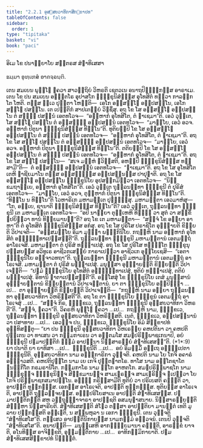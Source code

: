 ```yaml
---
title: "2.2.1 ອຸສ຺ສຍວາທິກາສິກ຺ຂາປທ"
tableOfContents: false
sidebar:
  order: 1
type: "tipitaka"
basket: "vi"
book: "paci"
---
```



<DynamicBreadcrumb />


<Paragraph number="2203" type="center" book="paci">
ອິເມ ໂຂ ປນາຍ຺ຍາໂຍ ສຕ຺ຕຣສ ສໍຆາທິເສສາ

  
ຘມ຺ມາ ອຸທ຺ເທສໍ ອາຄຈ຺ຉນ຺ຕິ.


</Paragraph>

<Division number="678" book="paci">

<Paragraph number="2204" book="paci">
ເຕນ ສມເຍນ ພຸທ຺ໂຘ ຠຄວາ ສາວຕ຺ຖິຍໍ ວິຫຣຕິ ເຊຕວເນ ອນາຖປິຓ຺ຑິກສ຺ສ ອາຣາເມ. ເຕນ ໂຂ ປນ ສມເຍນ ອຎ຺ຎຕໂຣ ອຸປາສໂກ ຠິກ຺ຂຸນິສໍຆສ຺ສ ອຸໂທສິຕໍ ທຕ຺ວາ ກາລງ຺ກໂຕ ໂຫຕິ. ຕສ຺ສ ທ຺ເວ ປຸຕ຺ຕາ ໂຫນ຺ຕິ—  ເອໂກ ອສ຺ສທ຺ໂຘ ອປ຺ປສນ຺ໂນ, ເອໂກ ສທ຺ໂຘ ປສນ຺ໂນ. ເຕ ເປຕ຺ຕິກໍ ສາປເຕຍ຺ຍໍ ວິຠຊິໍສຸ. ອຖ ໂຂ ໂສ ອສ຺ສທ຺ໂຘ ອປ຺ປສນ຺ໂນ ຕໍ ສທ຺ຘໍ ປສນ຺ນໍ ເອຕທໂວຈ—  “ອມ຺ຫາກໍ ອຸໂທສິໂຕ, ຕໍ ຠາເຊມາ”ຕິ. ເອວໍ ວຸຕ຺ເຕ, ໂສ ສທ຺ໂຘ ປສນ຺ໂນ ຕໍ ອສ຺ສທ຺ຘໍ ອປ຺ປສນ຺ນໍ ເອຕທໂວຈ—  “ມາຍ຺ໂຍ, ເອວໍ ອວຈ. ອມ຺ຫາກໍ ປິຕຸນາ ຠິກ຺ຂຸນິສໍຆສ຺ສ ທິນ຺ໂນ”ຕິ. ທຸຕິຍມ຺ປິ ໂຂ ໂສ ອສ຺ສທ຺ໂຘ ອປ຺ປສນ຺ໂນ ຕໍ ສທ຺ຘໍ ປສນ຺ນໍ ເອຕທໂວຈ—  “ອມ຺ຫາກໍ ອຸໂທສິໂຕ, ຕໍ ຠາເຊມາ”ຕິ. ອຖ ໂຂ ໂສ ສທ຺ໂຘ ປສນ຺ໂນ ຕໍ ອສ຺ສທ຺ຘໍ ອປ຺ປສນ຺ນໍ ເອຕທໂວຈ—  “ມາຍ຺ໂຍ, ເອວໍ ອວຈ. ອມ຺ຫາກໍ ປິຕຸນາ ຠິກ຺ຂຸນິສໍຆສ຺ສ ທິນ຺ໂນ”ຕິ. ຕຕິຍມ຺ປິ ໂຂ ໂສ ອສ຺ສທ຺ໂຘ ອປ຺ປສນ຺ໂນ ຕໍ ສທ຺ຘໍ ປສນ຺ນໍ ເອຕທໂວຈ—  “ອມ຺ຫາກໍ ອຸໂທສິໂຕ, ຕໍ ຠາເຊມາ”ຕິ. ອຖ ໂຂ ໂສ ສທ຺ໂຘ ປສນ຺ໂນ—  “ສເຈ ມຍ຺ຫໍ ຠວິສ຺ສຕິ, ອຫມ຺ປິ ຠິກ຺ຂຸນິສໍຆສ຺ສ ທສ຺ສາມີ”ຕິ—  ຕໍ ອສ຺ສທ຺ຘໍ ອປ຺ປສນ຺ນໍ ເອຕທໂວຈ—  “ຠາເຊມາ”ຕິ. ອຖ ໂຂ ໂສ ອຸໂທສິໂຕ ເຕຫິ ຠາຊີຍມາໂນ ຕສ຺ສ ອສ຺ສທ຺ຘສ຺ສ ອປ຺ປສນ຺ນສ຺ສ ປາປຸຓາຕິ. ອຖ ໂຂ ໂສ ອສ຺ສທ຺ໂຘ ອປ຺ປສນ຺ໂນ ຠິກ຺ຂຸນິໂຍ ອຸປສງ຺ກມິຕ຺ວາ ເອຕທໂວຈ—  “ນິກ຺ຂມຖາຍ຺ເຍ, ອມ຺ຫາກໍ ອຸໂທສິໂຕ”ຕິ.
</Paragraph>

<Paragraph number="2205" book="paci">
ເອວໍ ວຸຕ຺ເຕ ຖຸລ຺ລນນ຺ທາ ຠິກ຺ຂຸນີ ຕໍ ປຸຣິສໍ ເອຕທໂວຈ—  “ມາຍ຺ໂຍ, ເອວໍ ອວຈ, ຕຸມ຺ຫາກໍ ປິຕຸນາ ຠິກ຺ຂຸນິສໍຆສ຺ສ ທິນ຺ໂນ”ຕິ. “ທິນ຺ໂນ ນ ທິນ຺ໂນ”ຕິ ໂວຫາຣິເກ ມຫາມຕ຺ເຕ ປຸຈ຺ຉິໍສຸ. ມຫາມຕ຺ຕາ ເອວມາຫໍສຸ—  “ໂກ, ອຍ຺ເຍ, ຊານາຕິ ຠິກ຺ຂຸນິສໍຆສ຺ສ ທິນ຺ໂນ”ຕິ? ເອວໍ ວຸຕ຺ເຕ, ຖຸລ຺ລນນ຺ທາ ຠິກ຺ຂຸນີ ເຕ ມຫາມຕ຺ເຕ ເອຕທໂວຈ—  “ອປິ ນາຍ຺ຍາ ຕຸມ຺ເຫຫິ ທິຏ຺ຐໍ ວາ ສຸຕໍ ວາ ສກ຺ຂິໍ ຐປຍິຕ຺ວາ ທານໍ ທິຍ຺ຍມານນ຺”ຕິ? ອຖ ໂຂ ເຕ ມຫາມຕ຺ຕາ—  “ສຈ຺ຈໍ ໂຂ ອຍ຺ຍາ ອາຫາ”ຕິ ຕໍ ອຸໂທສິຕໍ ຠິກ຺ຂຸນິສໍຆສ຺ສ ອກໍສຸ. ອຖ ໂຂ ໂສ ປຸຣິໂສ ປຣາຊິໂຕ ອຸຊ຺ຌາຍຕິ ຂິຍ຺ຍຕິ ວິປາເຈຕິ—  “ອສ຺ສມຓິໂຍ ອິມາ ມຸຓ຺ຑາ ພນ຺ຘກິນິໂຍ. ກຖຎ຺ຫິ ນາມ ອມ຺ຫາກໍ ອຸໂທສິຕໍ ອຈ຺ຉິນ຺ທາເປສ຺ສນ຺ຕີ”ຕິ. ຖຸລ຺ລນນ຺ທາ ຠິກ຺ຂຸນີ ມຫາມຕ຺ຕານໍ ເອຕມຕ຺ຖໍ ອາໂຣເຈສິ. ມຫາມຕ຺ຕາ ຕໍ ປຸຣິສໍ ທຓ຺ຑາເປສຸໍ. ອຖ ໂຂ ໂສ ປຸຣິໂສ ທຓ຺ຑິໂຕ ຠິກ຺ຂຸນຸປສ຺ສຍສ຺ສ ອວິທູເຣ ອາຊີວກເສຍ຺ຍໍ ກາຣາເປຕ຺ວາ ອາຊີວເກ ອຸຍ຺ໂຍເຊສິ—  “ເອຕາ ຠິກ຺ຂຸນິໂຍ ອຈ຺ຈາວທຖາ”ຕິ.
</Paragraph>

<Paragraph number="2206" book="paci">
ຖຸລ຺ລນນ຺ທາ ຠິກ຺ຂຸນີ ມຫາມຕ຺ຕານໍ ເອຕມຕ຺ຖໍ ອາໂຣເຈສິ. ມຫາມຕ຺ຕາ ຕໍ ປຸຣິສໍ ພນ຺ຘາເປສຸໍ. ມນຸສ຺ສາ ອຸຊ຺ຌາຍນ຺ຕິ ຂິຍ຺ຍນ຺ຕິ ວິປາເຈນ຺ຕິ—  “ປຐມໍ ຠິກ຺ຂຸນິໂຍ ອຸໂທສິຕໍ ອຈ຺ຉິນ຺ທາເປສຸໍ, ທຸຕິຍໍ ທຓ຺ຑາເປສຸໍ, ຕຕິຍໍ ພນ຺ຘາເປສຸໍ. ອິທານິ ຆາຕາເປສ຺ສນ຺ຕີ”ຕິ.
</Paragraph>

<Paragraph number="2207" book="paci">
ອສ຺ໂສສຸໍ ໂຂ ຠິກ຺ຂຸນິໂຍ ເຕສໍ ມນຸສ຺ສານໍ ອຸຊ຺ຌາຍນ຺ຕານໍ ຂິຍ຺ຍນ຺ຕານໍ ວິປາເຈນ຺ຕານໍ. ຍາ ຕາ ຠິກ຺ຂຸນິໂຍ ອປ຺ປິຈ຺ຉາ …ເປ…  ຕາ ອຸຊ຺ຌາຍນ຺ຕິ ຂິຍ຺ຍນ຺ຕິ ວິປາເຈນ຺ຕິ—  “ກຖຎ຺ຫິ ນາມ ອຍ຺ຍາ ຖຸລ຺ລນນ຺ທາ ອຸສ຺ສຍວາທິກາ ວິຫຣິສ຺ສຕີ”ຕິ. ອຖ ໂຂ ຕາ ຠິກ຺ຂຸນິໂຍ ຠິກ຺ຂູນໍ ເອຕມຕ຺ຖໍ ອາໂຣເຈສຸໍ …ເປ…  “ສຈ຺ຈໍ ກິຣ, ຠິກ຺ຂເວ, ຖຸລ຺ລນນ຺ທາ ຠິກ຺ຂຸນີ ອຸສ຺ສຍວາທິກາ ວິຫຣຕີ”ຕິ. “ສຈ຺ຈໍ, ຠຄວາ”ຕິ. ວິຄຣຫິ ພຸທ຺ໂຘ ຠຄວາ …ເປ…  ກຖຎ຺ຫິ ນາມ, ຠິກ຺ຂເວ, ຖຸລ຺ລນນ຺ທາ ຠິກ຺ຂຸນີ ອຸສ຺ສຍວາທິກາ ວິຫຣິສ຺ສຕິ. ເນຕໍ, ຠິກ຺ຂເວ, ອປ຺ປສນ຺ນານໍ ວາ ປສາທາຍ …ເປ…  ເອວຎ຺ຈ ປນ, ຠິກ຺ຂເວ, ຠິກ຺ຂຸນິໂຍ ອິມໍ ສິກ຺ຂາປທໍ ອຸທ຺ທິສນ຺ຕຸ—
</Paragraph>

</Division>
<Division number="679" book="paci">

<Paragraph number="2208" book="paci">
<Emphasis>“ຍາ ປນ ຠິກ຺ຂຸນີ ອຸສ຺ສຍວາທິກາ ວິຫເຣຍ຺ຍ ຄຫປຕິນາ ວາ ຄຫປຕິປຸຕ຺ເຕນ ວາ ທາເສນ ວາ ກມ຺ມກາເຣນ ວາ ອນ຺ຕມໂສ ສມຓປຣິພ຺ພາຊເກນາປິ, ອຍໍ ຠິກ຺ຂຸນີ ປຐມາປຕ຺ຕິກໍ ຘມ຺ມໍ ອາປນ຺ນາ ນິສ຺ສາຣຓີຍໍ ສໍຆາທິເສສນ຺”</Emphasis>ຕິ. (*1*:<Emphasis>9</Emphasis>)
</Paragraph>

</Division>
<Division number="680" book="paci">

<Paragraph number="2209" book="paci">
<Emphasis>ຍາ ປນາ</Emphasis>ຕິ ຍາ ຍາທິສາ …ເປ…  <Emphasis>ຠິກ຺ຂຸນີ</Emphasis>ຕິ …ເປ…  ອຍໍ ອິມສ຺ມິໍ ອຕ຺ເຖ ອຘິປ຺ເປຕາ ຠິກ຺ຂຸນີຕິ.
</Paragraph>

<Paragraph number="2210" book="paci">
<Emphasis>ອຸສ຺ສຍວາທິກາ</Emphasis> ນາມ ອຑ຺ຑກາຣິກາ ວຸຈ຺ຈຕິ.
</Paragraph>

<Paragraph number="2211" book="paci">
<Emphasis>ຄຫປຕິ</Emphasis> ນາມ ໂຍ ໂກຈິ ອຄາຣໍ ອຊ຺ຌາວສຕິ.
</Paragraph>

<Paragraph number="2212" book="paci">
<Emphasis>ຄຫປຕິປຸຕ຺ໂຕ</Emphasis> ນາມ ເຍ ເກຈິ ປຸຕ຺ຕຠາຕໂຣ.
</Paragraph>

<Paragraph number="2213" book="paci">
<Emphasis>ທາໂສ</Emphasis> ນາມ ອນ຺ໂຕຊາໂຕ ຘນກ຺ກີໂຕ ກຣມຣານີໂຕ.
</Paragraph>

<Paragraph number="2214" book="paci">
<Emphasis>ກມ຺ມກາໂຣ</Emphasis> ນາມ ຠຏໂກ ອາຫຕໂກ.
</Paragraph>

<Paragraph number="2215" book="paci">
<Emphasis>ສມຓປຣິພ຺ພາຊໂກ</Emphasis> ນາມ ຠິກ຺ຂຸຎ຺ຈ ຠິກ຺ຂຸນິຎ຺ຈ ສິກ຺ຂມານຎ຺ຈ ສາມເຓຣຎ຺ຈ ສາມເຓຣິຎ຺ຈ ຐເປຕ຺ວາ ໂຍ ໂກຈິ ປຣິພ຺ພາຊກສມາປນ຺ໂນ.
</Paragraph>

<Paragraph number="2216" book="paci">
ອຑ຺ຑໍ ກຣິສ຺ສາມີຕິ ທຸຕິຍໍ ວາ ປຣິເຍສຕິ ຄຈ຺ຉຕິ ວາ, ອາປຕ຺ຕິ ທຸກ຺ກຏສ຺ສ. ເອກສ຺ສ ອາໂຣເຈຕິ, ອາປຕ຺ຕິ ທຸກ຺ກຏສ຺ສ. ທຸຕິຍສ຺ສ ອາໂຣເຈຕິ, ອາປຕ຺ຕິ ຖຸລ຺ລຈ຺ຈຍສ຺ສ. ອຑ຺ຑປຣິໂຍສາເນ ອາປຕ຺ຕິ ສໍຆາທິເສສສ຺ສ.
</Paragraph>

<Paragraph number="2217" book="paci">
<Emphasis>ປຐມາປຕ຺ຕິກນ຺</Emphasis>ຕິ ສຫ ວຕ຺ຖຸຊ຺ຌາຈາຣາ ອາປຊ຺ຊຕິ ອສມນຸຠາສນາຍ.
</Paragraph>

<Paragraph number="2218" book="paci">
<Emphasis>ນິສ຺ສາຣຓີຍນ຺</Emphasis>ຕິ ສໍຆມ຺ຫາ ນິສ຺ສາຣີຍຕິ.
</Paragraph>

<Paragraph number="2219" book="paci">
<Emphasis>ສໍຆາທິເສສນ຺</Emphasis>ຕິ ສໍໂຆວ ຕສ຺ສາ ອາປຕ຺ຕິຍາ ມານຕ຺ຕໍ ເທຕິ ມູລາຍ ປຏິກສ຺ສຕິ ອພ຺ເຠຕິ, ນ ສມ຺ພຫຸລາ ນ ເອກາ ຠິກ຺ຂຸນີ. ເຕນ ວຸຈ຺ຈຕິ “ສໍຆາທິເສໂສ”ຕິ. ຕສ຺ເສວ ອາປຕ຺ຕິນິກາຍສ຺ສ ນາມກມ຺ມໍ ອຘິວຈນໍ. ເຕນປິ ວຸຈ຺ຈຕິ “ສໍຆາທິເສໂສ”ຕິ.
</Paragraph>

</Division>
<Division number="681" book="paci">

<Paragraph number="2220" book="paci">
ອນາປຕ຺ຕິ—  ມນຸສ຺ເສຫິ ອາກຑ຺ຒີຍມານາ ຄຈ຺ຉຕິ, ອາຣກ຺ຂໍ ຍາຈຕິ, ອໂນທິສ຺ສ ອາຈິກ຺ຂຕິ, ອຸມ຺ມຕ຺ຕິກາຍ …ເປ…  ອາທິກມ຺ມິກາຍາຕິ.

</Paragraph>
</Division>

<Paragraph number="2221" type="center" book="paci">
ປຐມສໍຆາທິເສສສິກ຺ຂາປທໍ ນິຏ຺ຐິຕໍ.
</Paragraph>